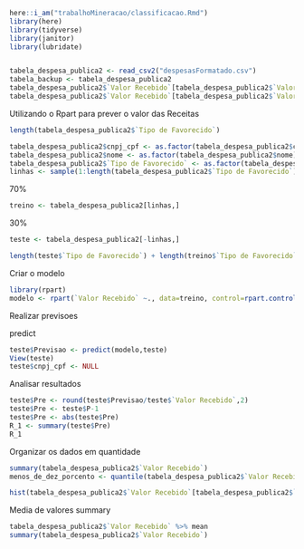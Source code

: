 ```r
here::i_am("trabalhoMineracao/classificacao.Rmd")
library(here)
library(tidyverse)
library(janitor)
library(lubridate)


tabela_despesa_publica2 <- read_csv2("despesasFormatado.csv")
tabela_backup <- tabela_despesa_publica2
tabela_despesa_publica2$`Valor Recebido`[tabela_despesa_publica2$`Valor Recebido` == 0] <- 1
tabela_despesa_publica2$`Valor Recebido`[tabela_despesa_publica2$`Valor Recebido` > 779361627] <- 1000000
```

Utilizando o Rpart para prever o valor das Receitas

```r
length(tabela_despesa_publica2$`Tipo de Favorecido`)

tabela_despesa_publica2$cnpj_cpf <- as.factor(tabela_despesa_publica2$cnpj_cpf)
tabela_despesa_publica2$nome <- as.factor(tabela_despesa_publica2$nome)
tabela_despesa_publica2$`Tipo de Favorecido` <- as.factor(tabela_despesa_publica2$`Tipo de Favorecido`)
linhas <- sample(1:length(tabela_despesa_publica2$`Tipo de Favorecido`),length(tabela_despesa_publica2$`Tipo de Favorecido`)*0.7)
```

70%
```r
treino <- tabela_despesa_publica2[linhas,]
```
30%
```r
teste <- tabela_despesa_publica2[-linhas,]

length(teste$`Tipo de Favorecido`) + length(treino$`Tipo de Favorecido`)
```

Criar o modelo
```r
library(rpart)
modelo <- rpart(`Valor Recebido` ~., data=treino, control=rpart.control(cp=0))
```

Realizar previsoes

predict
```r
teste$Previsao <- predict(modelo,teste)
View(teste)
teste$cnpj_cpf <- NULL

```

Analisar resultados
```r
teste$Pre <- round(teste$Previsao/teste$`Valor Recebido`,2)
teste$Pre <- teste$P-1
teste$Pre <- abs(teste$Pre)
R_1 <- summary(teste$Pre)
R_1
```

Organizar os dados em quantidade
```r
summary(tabela_despesa_publica2$`Valor Recebido`)
menos_de_dez_porcento <- quantile(tabela_despesa_publica2$`Valor Recebido`,0.90)

hist(tabela_despesa_publica2$`Valor Recebido`[tabela_despesa_publica2$`Valor Recebido`< menos_de_dez_porcento],xlab="Valores menores que 10%",breaks=10,labels=T)

```

Media de valores summary
```r
tabela_despesa_publica2$`Valor Recebido` %>% mean
summary(tabela_despesa_publica2$`Valor Recebido`)
```
